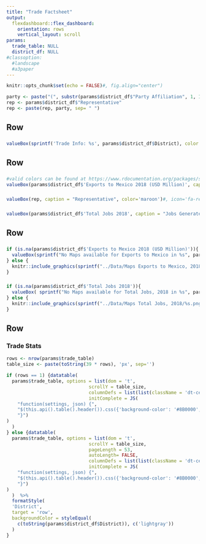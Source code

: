 ---
title: "Trade Factsheet"
output: 
  flexdashboard::flex_dashboard:
    orientation: rows
    vertical_layout: scroll
params:
  trade_table: NULL
  district_df: NULL
#classoption: 
  #landscape
  #a3paper
---

<style>

body {
  padding-top:0px
}

.navbar{
  visibility: hidden
}

</style>

<style>
.datatables{
    overflow: auto;
}
</style>

```{r setup, include=FALSE}
knitr::opts_chunk$set(echo = FALSE)#, fig.align="center")
```


```{r}
party <- paste("(", substr(params$district_df$"Party Affiliation", 1, 1), ")", sep = "")
rep <- params$district_df$"Representative"
rep <- paste(rep, party, sep= " ")
```


Row
-------------------------------------
###

```{r}
valueBox(sprintf('Trade Info: %s', params$district_df$District), color = 'maroon') 
```

Row
-------------------------------------
### 
```{r}
#valid colors can be found at https://www.rdocumentation.org/packages/shinydashboard/versions/0.7.1/topics/validColors
valueBox(params$district_df$'Exports to Mexico 2018 (USD Million)', caption = "Exports to Mexico, 2018 (USD Million)", color='maroon')

```

###
```{r}
valueBox(rep, caption = "Representative", color='maroon')#, icon='fa-republican')
```

### 
```{r}
valueBox(params$district_df$'Total Jobs 2018', caption = "Jobs Generated by Mexican Companies, 2018", color='maroon')
```
    

Row
-------------------------------------

###
```{r}
if (is.na(params$district_df$'Exports to Mexico 2018 (USD Million)')){
  valueBox(sprintf("No Maps available for Exports to Mexico in %s", params$district_df$District), color='maroon')
} else {
  knitr::include_graphics(sprintf("../Data/Maps Exports to Mexico, 2018 (USD Million)/%s.png", params$district_df$State))
}

```

###
```{r}
if (is.na(params$district_df$'Total Jobs 2018')){
  valueBox( sprintf("No Maps available for Total Jobs, 2018 in %s", params$district_df$District), color='maroon')
} else {
  knitr::include_graphics(sprintf("../Data/Maps Total Jobs, 2018/%s.png", params$district_df$State))
}
```


Row
-------------------------------------
  
### Trade Stats
    
```{r}
rows <- nrow(params$trade_table)
table_size <- paste(toString(39 * rows), 'px', sep='')

if (rows == 1) {datatable(
  params$trade_table, options = list(dom = 't',
                              scrollY = table_size,
                              columnDefs = list(list(className = 'dt-center', targets = "_all")),
                              initComplete = JS(
    "function(settings, json) {",
    "$(this.api().table().header()).css({'background-color': '#8B0000', 'color': '#fff'});",
    "}")
)
  )
} else {datatable(
  params$trade_table, options = list(dom = 't',
                              scrollY = table_size,
                              pageLength = 53,
                              autoLength= FALSE,
                              columnDefs = list(list(className = 'dt-center', targets = "_all")),
                              initComplete = JS(
    "function(settings, json) {",
    "$(this.api().table().header()).css({'background-color': '#8B0000', 'color': '#fff'});",
    "}")
)
  )  %>%
  formatStyle(
  'District',
  target = 'row', 
  backgroundColor = styleEqual(
    c(toString(params$district_df$District)), c('lightgray'))
  )
}

```



